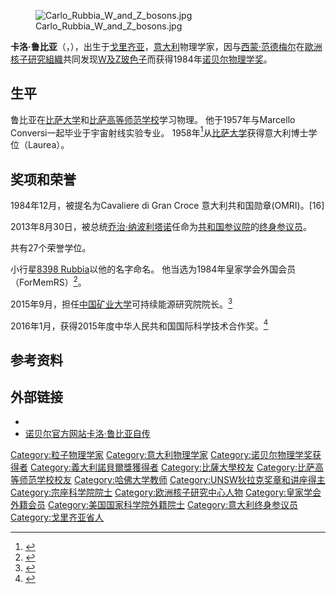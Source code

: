 {{Infobox scientist
| honorific-prefix  =
| name              = <small>[[终身参议员|终身参议员]]</small><br />卡洛·鲁比亚{{Nobel icon|1984年诺贝尔物理学奖|诺贝尔物理学奖}}<br /><small>{{post-nominals|post-noms=[[Order_of_Merit_of_the_Italian_Republic|OMRI]] [[Italian_Order_of_Merit_for_Culture_and_Art|OMCA]]}}</small>
| honorific-suffix  = [[Order_of_Merit_of_the_Italian_Republic|OMRI]] [[Italian_Order_of_Merit_for_Culture_and_Art|OMCA]]
| image             = Carlo Rubbia 2012.jpg
| caption           = 2012年卡洛·鲁比亚在{{le|林岛诺奖大会|Nobel Laureate Meetings at Lindau}}
| birth_date        = {{birth date and age|1934|3|31}}
| birth_place       = {{ITA}}[[弗留利-威尼斯朱利亚大区|弗留利-威尼斯朱利亚大区]][[戈里齐亚|戈里齐亚]]
| nationality       = {{ITA}}
| field             = [[粒子物理學|粒子物理學]]
| institutions      = {{Plainlist|
* [[歐洲核子研究組織|歐洲核子研究組織]]
* [[哥伦比亚大学|哥伦比亚大学]]}}
| 奖项            = {{Plainlist|
* [[终身参议员|终身参议员]] (2013)
* [[Order_of_Merit_of_the_Italian_Republic|OMRI]]
* [[Italian_Order_of_Merit_for_Culture_and_Art|OMCA]]
* [[诺贝尔物理学奖|诺贝尔物理学奖]] {{small|(1984)}}
* [[Bakerian_Lecture|Bakerian Lecture]] {{small|(1985)}}
* [[皇家学会院士|皇家学会院士]]  {{small|(1984)}}<ref name=formemrs />
* [[狄拉克奖|狄拉克奖]] {{small|(1989)}}}}
| known_for         = [[W及Z玻色子|发现了W及Z玻色子]]
| alma_mater        = [[比萨高等师范学校|比萨高等师范学校]]
| religion          =
| footnotes         =
| signature         =
| website           = {{URL|www.iass-potsdam.de/en/people/prof-dr-dr-carlo-rubbia}}
}}
[[File:Carlo_Rubbia_W_and_Z_bosons.jpg|thumb]]

'''卡洛·鲁比亚'''（{{lang-it|'''Carlo Rubbia'''}}，{{bd|1934年|3月31日|}}），出生于[[戈里齐亚|戈里齐亚]]，[[意大利|意大利]]物理学家，因与[[西蒙·范德梅尔|西蒙·范德梅尔]]在[[歐洲核子研究組織|歐洲核子研究組織]]共同发现[[W及Z玻色子|W及Z玻色子]]而获得1984年[[诺贝尔物理学奖|诺贝尔物理学奖]]。

==生平==
鲁比亚在[[比萨大学|比萨大学]]和[[比萨高等师范学校|比萨高等师范学校]]学习物理。 他于1957年与Marcello Conversi一起毕业于宇宙射线实验专业。 1958年<ref>{{Cite web |url=http://oxfordindex.oup.com/view/10.1093/oi/authority.20110803100432147 |title=Rubbia, Carlo in A Dictionary of Scientists |accessdate=1 September 2015 |publisher=Oxford University Press |deadurl=yes |archiveurl=https://web.archive.org/web/20150901142657/http://oxfordindex.oup.com/view/10.1093/oi/authority.20110803100432147 |archivedate=2015-09-01 }}</ref>从[[比萨大学|比萨大学]]获得意大利博士学位（Laurea）。

==奖项和荣誉==
1984年12月，被提名为Cavaliere di Gran Croce 意大利共和国勋章(OMRI)。[16]

2013年8月30日，被总统[[乔治·纳波利塔诺|乔治·纳波利塔诺]]任命为[[共和国参议院_(意大利)|共和国参议院]]的[[终身参议员|终身参议员]]。

共有27个荣誉学位{{citation needed|date=November 2015}}。

小行星[[小行星列表/8001-9000#398|8398 Rubbia]]以他的名字命名。 他当选为1984年皇家学会外国会员（ForMemRS）<ref name=formemrs>{{cite web |archiveurl=https://web.archive.org/web/20151106215707/https://royalsociety.org/people/carlo-rubbia-12208/ |archivedate=2015-11-06 |url=https://royalsociety.org/people/carlo-rubbia-12208/ |title=Professor Carlo Rubbia ForMemRS |publisher=[[Royal_Society|Royal Society]] |location=London |accessdate=2019-04-29 |dead-url=no }}</ref>。

2015年9月，担任[[中国矿业大学|中国矿业大学]]可持续能源研究院院长。<ref>{{Cite web|title=【人民网】中国矿大聘诺奖得主担任可持续能源研究院院长|url=http://xxgk.cumt.edu.cn/_s29/20/3b/c522a270395/page.psp|accessdate=|author=|date=|format=|publisher=|language=|archive-date=2020-01-14|archive-url=https://web.archive.org/web/20200114120043/http://xxgk.cumt.edu.cn/_s29/20/3b/c522a270395/page.psp|dead-url=no}}</ref>

2016年1月，获得2015年度中华人民共和国国际科学技术合作奖。<ref>{{Cite web|title=中华人民共和国国际科学技术合作奖|url=http://www.most.gov.cn/ztzl/gjkxjsjldh/jldh2015/jldh15jlgg/201601/t20160106_123352.htm|accessdate=2020-01-14|work=www.most.gov.cn|archive-date=2020-04-05|archive-url=https://web.archive.org/web/20200405002150/http://www.most.gov.cn/ztzl/gjkxjsjldh/jldh2015/jldh15jlgg/201601/t20160106_123352.htm|dead-url=no}}</ref>

==参考资料==

{{reflist}}

==外部链接==
{{Wikiquote}}
{{Commons category|Carlo Rubbia}}
* {{INSPIRE-HEP author}}
* [http://nobelprize.org/nobel_prizes/physics/laureates/1984/rubbia-autobio.html 诺贝尔官方网站卡洛·鲁比亚自传]{{Wayback|url=http://nobelprize.org/nobel_prizes/physics/laureates/1984/rubbia-autobio.html |date=20071011132353 }}

{{诺贝尔物理学奖获得者 (1976年-2000年)}}
{{UNSW狄拉克奖章和讲座得主}}

{{Authority control}}
{{DEFAULTSORT:Rubbia, Carlo}}
[[Category:粒子物理学家|Category:粒子物理学家]]
[[Category:意大利物理学家|Category:意大利物理学家]]
[[Category:诺贝尔物理学奖获得者|Category:诺贝尔物理学奖获得者]]
[[Category:義大利諾貝爾獎獲得者|Category:義大利諾貝爾獎獲得者]]
[[Category:比薩大學校友|Category:比薩大學校友]]
[[Category:比萨高等师范学校校友|Category:比萨高等师范学校校友]]
[[Category:哈佛大学教师|Category:哈佛大学教师]]
[[Category:UNSW狄拉克奖章和讲座得主|Category:UNSW狄拉克奖章和讲座得主]]
[[Category:宗座科学院院士|Category:宗座科学院院士]]
[[Category:欧洲核子研究中心人物|Category:欧洲核子研究中心人物]]
[[Category:皇家学会外籍会员|Category:皇家学会外籍会员]]
[[Category:美国国家科学院外籍院士|Category:美国国家科学院外籍院士]]
[[Category:意大利终身参议员|Category:意大利终身参议员]]
[[Category:戈里齐亚省人|Category:戈里齐亚省人]]